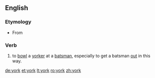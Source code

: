 {{also|York}}
==English==

===Etymology===
* From {{term|yorker}}

===Verb===
{{en-verb}}

# {{context|cricket}} to [[bowl]] a [[yorker]] at a [[batsman]], especially to get a batsman [[out]] in this way.

[[de:york]]
[[et:york]]
[[lt:york]]
[[ro:york]]
[[zh:york]]